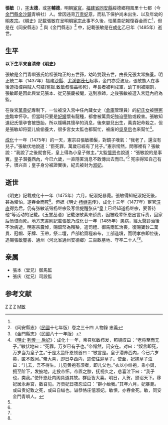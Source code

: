 {{Otheruses|張敏|other=同名或類似名的其它條目描述}}
{{Rough translation|time=2022-04-14T14:31:18+00:00}}
'''張敏'''（{{bd|1434年||1485年||catIdx=Z}}），[[表字|字]]'''太德'''，或[[表字|字]]'''輔德'''，明朝[[宦官|宦官]]，[[福建省|福建省]][[同安縣|同安縣]]綏德鄉翔風里十七都（今[[金門縣|金門縣]][[金沙鎮_(金門縣)|金沙鎮]]青嶼社）人{{r|前}}。曾因违背[[万皇贵妃|万贵妃]]意，而私下保护尚未出生、以及年幼的[[明孝宗|明孝宗]]。《[[明史|明史]]》記載張敏在呈明[[明宪宗|明宪宗]]此事不久後，怕萬貴妃報復吞金而亡<ref name=ms/>，但是在《同安縣志》<ref name="同">《同安縣志》（[[中華民國|民國]]十七年版）卷之三十四 人物錄 忠義</ref> 與《金門縣志》<ref name="金">《金門縣志》（民國八十一年版）</ref> 中，記載張敏是在[[成化|成化]]乙巳年（1485年）逝世。

==生平==
'''以下生平来自清修《[[明史|明史]]》'''

張敏是金門青嶼張氏始祖張均正的五世孫，幼時雙親去世，由長兄張太常撫養{{r|前}}。明正統二年（1437年）福建[[沙縣|沙縣]]、[[尤溪|尤溪]][[鄧茂七|鄧茂七]]起事，金門亦受波及，張敏族人在事後遭指控與賊人勾結(冤獄.致敏叔張益彬死)，年長者被判戍軍，幼丁則被閹割，張敏即是因此與堂兄張本、從兄張慶被閹，送到京師，之後張敏被選入宮廷內府為監{{r|前}}。

在後宮[[万皇贵妃|萬貴妃]]專制下，一位被没入宫中任內藏女史（[[倉庫|倉庫]]管理員）的[[孝穆皇后_(明朝)|紀氏女]]被[[明宪宗|明宪宗]]臨幸怀孕。但當時只要是[[妃嬪|妃嬪]]懷有龍種，都會被萬貴妃強迫墮胎或殺害。張敏知道纪氏懷孕會被墮胎，所以隱瞞其懷孕的消息，後來嬰兒出生，萬貴妃命殺之，但是張敏却将婴儿偷偷養大，很多宮女太監也都幫忙，被废的[[吳皇后_(明憲宗)|吳皇后]]也來幫忙<ref name=ms>《[[明史|明史]] [[:s:明史/卷113|列传一 后妃]]》：成化十一年，帝召张敏栉发，照镜叹曰：“老将至而无子。”敏伏地曰：“死罪，万岁已有子也。”帝愕然，问安在。对曰：“奴言即死，万岁当为皇子主。”于是太监怀恩顿首曰：“敏言是。皇子潜养西内，今已六岁矣，匿不敢闻。”帝大喜，即日幸西内，遣使往迎皇子。使至，妃抱皇子泣曰：“儿去，吾不得生。儿见黄袍有须者，即儿父也。”衣以小绯袍，乘小舆，拥至阶下，发披地，走投帝怀。帝置之膝，抚视久之，悲喜泣下曰：“我子也，类我。”使怀恩赴内阁具道其故。群臣皆大喜。明日，入贺，颁诏天下。移妃居永寿宫，数召见。万贵妃日夜怨泣曰：“群小绐我。”其年六月，妃暴薨。或曰贵妃致之死，或曰自缢也。谥恭恪庄僖淑妃。敏惧，亦吞金死。敏，同安金門青嶼人。</ref>。

[[成化|成化]]十一年（1475年）的一天，憲宗召張敏櫛髮，對鏡子嘆氣：“我老了，還沒有兒子。”張敏伏地說道：“臣死罪，萬歲已經有了兒子。”憲宗愕然，問哪裡有？張敏說：“我說了之後就會死，皇上得為小皇子做主。”太監[[懷恩|懷恩]]也說道：“張敏說的是事實。皇子潛養[[西內|西內]]，今已六歲，一直隱匿消息不敢傳出去而已。”<ref name=ms/> 宪宗得知自己有子，很兴奋；皇子身分被證實後，紀氏被封为[[淑妃|淑妃]]。

==逝世==
《明史》記載成化十一年（1475年）六月，紀淑妃暴薨。張敏得知紀淑妃死後，甚為懼怕，遂吞金而死<ref name=ms/>。但据《明史·[[杨继宗|杨继宗]]传》，成化十三年（1477年）宦官[[汪直_(宦官)|汪直]]得势后，仍有张敏诋毁杨继宗及写信提醒张庆“皇上已经知道杨继宗，要善待他”等活动的记载。《玉堂丛语》记载张敏素来骄贵，因被晚辈怀恩出言斥责，回家后愤恨而死。地方志書則記載張敏乃成化廿一年（1485年）患病，經太醫診治後不治病逝，明憲宗震悼，賜銀幣為殯殮，遣司禮、御馬兩監治喪，復賜寶鈔二萬貫、冠帽、牙牌、玉帶，祭二壇，戶部給齋糧麻布，工部造墳，而明孝宗即位後，追賜張敏璽書、通州（河北省通州安德鄉）三百畝墓地、守卒二十人{{r|前}}<ref name="同"/><ref name="金"/>。

== 亲属 ==
*張本（堂兄）御馬監
*張庆（從兄）司設監

==参考文献==
{{wikisource|明史/卷113}}
{{reflist|refs=
<ref name="前">{{cite book|author=黃振良、陳炳容 |title=《前人的足跡 金門的古蹟與先賢》 |date=2009-11 |publisher=金門縣文化局 |location=金門縣金城鎮 |isbn=978-986-02-1047-7 |pages=46－54頁 }}</ref>
}}

[[Category:明朝宦官|Z]]
[[Category:同安人|Z]]
[[Category:金門縣人|Z]]
[[Category:張姓|M敏]]